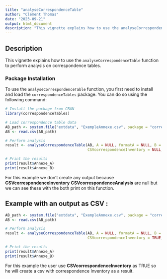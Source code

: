 ```yaml
---
title: "analyseCorrespondenceTable"
author: "Clément Thomas"
date: "2023-09-21"
output: html_document
description: "This vignette explains how to use the analyseCorrespondenceTable function."
---
```


## Description

This vignette explains how to use the `analyseCorrespondenceTable` function to perform analysis on correspondence tables.

### Package Installation

To use the `analyseCorrespondenceTable` function, you first need to install and load the `correspondenceTables` package. You can do so using the following command:

```r
# Install the package from CRAN
library(correspondenceTables)
```

```r
# Load correspondence table data
AB_path <- system.file("extdata", "ExempleAnnexe.csv", package = "correspondenceTables")
AB <- read.csv(AB_path)

# Perform analysis
result <- analyseCorrespondenceTable(AB, A = NULL, formatA = NULL, B = NULL, formatB = NULL,
                                     CSVcorrespondenceInventory = NULL, CSVcorrespondenceAnalysis = NULL)

# Print the results
print(result$Annexe_A)
print(result$Annexe_B)

```

For this example we don't create  any output because **CSVcorrespondenceInventory** **CSVcorrespondenceAnalysis** are null but we can see these with the both print on this function.


## Example with an output as CSV : 

```r
AB_path <- system.file("extdata", "ExempleAnnexe.csv", package = "correspondenceTables")
AB <- read.csv(AB_path)

# Perform analysis
result <- analyseCorrespondenceTable(AB, A = NULL, formatA = NULL, B = NULL, formatB = NULL,
                                     CSVcorrespondenceInventory = TRUE, CSVcorrespondenceAnalysis = NULL)

# Print the results
print(result$Annexe_A)
print(result$Annexe_B)
```

For this example the user use **CSVcorrespondenceInventory** as TRUE so he will create a csv with correspondence Inventory as a result. 



